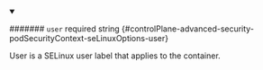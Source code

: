 
<details className="config-field" data-expandable="false" open>
<summary>

####### `user` <span className="config-field-required" data-required="false">required</span> <span className="config-field-type">string</span> <span className="config-field-default"></span> <span className="config-field-enum"></span> {#controlPlane-advanced-security-podSecurityContext-seLinuxOptions-user}

User is a SELinux user label that applies to the container.

</summary>



</details>
